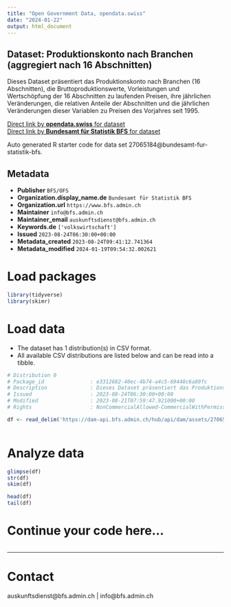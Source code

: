 ```yaml
---
title: "Open Government Data, opendata.swiss"
date: "2024-01-22"
output: html_document
---
```


## Dataset: Produktionskonto nach Branchen (aggregiert nach 16 Abschnitten)

Dieses Dataset präsentiert das Produktionskonto nach Branchen (16 Abschnitten), die Bruttoproduktionswerte, Vorleistungen und Wertschöpfung der 16 Abschnitten zu laufenden Preisen, ihre jährlichen Veränderungen, die relativen Anteile der Abschnitten und die jährlichen Veränderungen dieser Variablen zu Preisen des Vorjahres seit 1995.

[Direct link by **opendata.swiss** for dataset](https://opendata.swiss/de/dataset/produktionskonto-nach-branchen-aggregiert-nach-16-abschnitten)<br>
[Direct link by **Bundesamt für Statistik BFS** for dataset](https://www.bfs.admin.ch/asset/de/ts-x-04.02.03.06)

Auto generated R starter code for data set 27065184@bundesamt-fur-statistik-bfs.

## Metadata

- **Publisher** `BFS/OFS`
- **Organization.display_name.de** `Bundesamt für Statistik BFS`
- **Organization.url** `https://www.bfs.admin.ch`
- **Maintainer** `info@bfs.admin.ch`
- **Maintainer_email** `auskunftsdienst@bfs.admin.ch`
- **Keywords.de** `['volkswirtschaft']`
- **Issued** `2023-08-24T06:30:00+00:00`
- **Metadata_created** `2023-08-24T09:41:12.741364`
- **Metadata_modified** `2024-01-19T09:54:32.002621`


# Load packages

```r

library(tidyverse)
library(skimr)

```

# Load data

-   The dataset has 1 distribution(s) in CSV format.
-   All available CSV distributions are listed below and can be read into a tibble.

```r

# Distribution 0
# Package_id               : e3312682-40ec-4b74-a4c5-69440c6a89fc
# Description              : Dieses Dataset präsentiert das Produktionskonto nach Branchen (16 Abschnitten), die Bruttoproduktionswerte, Vorleistungen und Wertschöpfung der 16 Abschnitten zu laufenden Preisen, ihre jährlichen Veränderungen, die relativen Anteile der Abschnitten und die jährlichen Veränderungen dieser Variablen zu Preisen des Vorjahres seit 1995.
# Issued                   : 2023-08-24T06:30:00+00:00
# Modified                 : 2023-08-21T07:59:47.921000+00:00
# Rights                   : NonCommercialAllowed-CommercialWithPermission-ReferenceRequired

df <- read_delim('https://dam-api.bfs.admin.ch/hub/api/dam/assets/27065190/master')



```

# Analyze data

```r

glimpse(df)
str(df)
skim(df)

head(df)
tail(df)

```

# Continue your code here...

```r

```

------------------------------------------------------------------------

# Contact

auskunftsdienst@bfs.admin.ch | info@bfs.admin.ch
